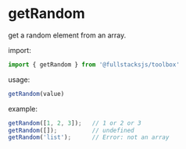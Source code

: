 # getRandom

get a random element from an array.

import:
```typescript copy
import { getRandom } from '@fullstacksjs/toolbox'
```

usage:
```typescript copy
getRandom(value)
```

example:
```typescript copy
getRandom([1, 2, 3]);   // 1 or 2 or 3
getRandom([]);          // undefined
getRandom('list');      // Error: not an array
```
